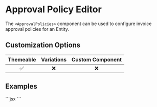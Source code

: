 
# Approval Policy Editor

The `<ApprovalPolicies>` component can be used to configure invoice approval policies for an Entity.

## Customization Options

| Themeable | Variations | Custom Component |
| :-------: | :--------: | :--------------: |
|    ✅     |     ❌     |        ❌        |

## Examples

<ComponentContainer>
  <ApprovalPolicies/>
  ```jsx
  <ApprovalPolicies  />
  ```
</ComponentContainer>